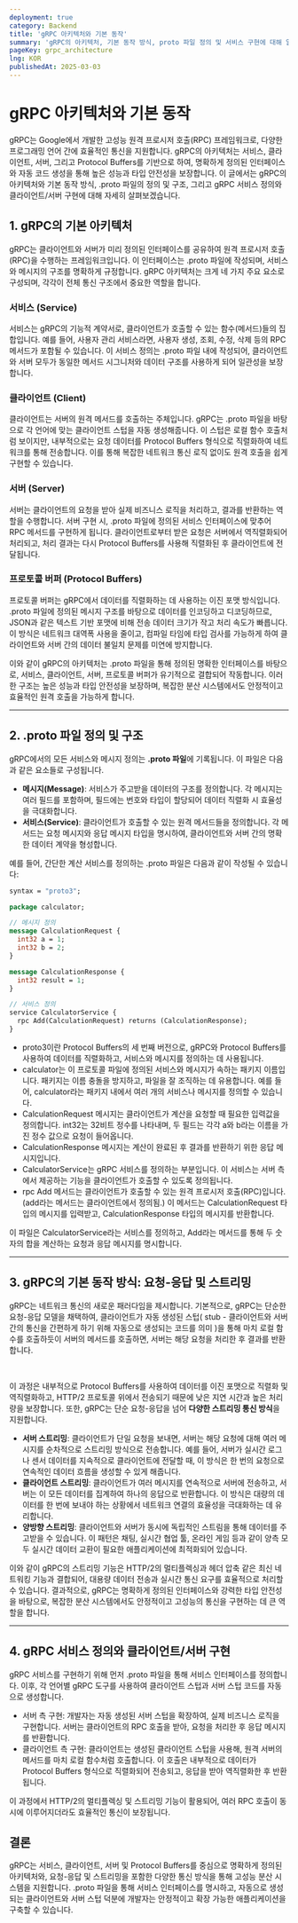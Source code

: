 ```yaml
---
deployment: true
category: Backend
title: 'gRPC 아키텍처와 기본 동작'
summary: 'gRPC의 아키텍처, 기본 동작 방식, proto 파일 정의 및 서비스 구현에 대해 알아봅니다.'
pageKey: grpc_architecture
lng: KOR
publishedAt: 2025-03-03
---
```


# gRPC 아키텍처와 기본 동작

gRPC는 Google에서 개발한 고성능 원격 프로시저 호출(RPC) 프레임워크로, 다양한 프로그래밍 언어 간에 효율적인 통신을 지원합니다. gRPC의 아키텍처는 서비스, 클라이언트, 서버, 그리고 Protocol Buffers를 기반으로 하여, 명확하게 정의된 인터페이스와 자동 코드 생성을 통해 높은 성능과 타입 안전성을 보장합니다. 이 글에서는 gRPC의 아키텍처와 기본 동작 방식, .proto 파일의 정의 및 구조, 그리고 gRPC 서비스 정의와 클라이언트/서버 구현에 대해 자세히 살펴보겠습니다.

## 1. gRPC의 기본 아키텍처

gRPC는 클라이언트와 서버가 미리 정의된 인터페이스를 공유하여 원격 프로시저 호출(RPC)을 수행하는 프레임워크입니다. 이 인터페이스는 .proto 파일에 작성되며, 서비스와 메시지의 구조를 명확하게 규정합니다. gRPC 아키텍처는 크게 네 가지 주요 요소로 구성되며, 각각이 전체 통신 구조에서 중요한 역할을 합니다.

### 서비스 (Service)

서비스는 gRPC의 기능적 계약서로, 클라이언트가 호출할 수 있는 함수(메서드)들의 집합입니다. 예를 들어, 사용자 관리 서비스라면, 사용자 생성, 조회, 수정, 삭제 등의 RPC 메서드가 포함될 수 있습니다. 이 서비스 정의는 .proto 파일 내에 작성되어, 클라이언트와 서버 모두가 동일한 메서드 시그니처와 데이터 구조를 사용하게 되어 일관성을 보장합니다.

### 클라이언트 (Client)

클라이언트는 서버의 원격 메서드를 호출하는 주체입니다. gRPC는 .proto 파일을 바탕으로 각 언어에 맞는 클라이언트 스텁을 자동 생성해줍니다. 이 스텁은 로컬 함수 호출처럼 보이지만, 내부적으로는 요청 데이터를 Protocol Buffers 형식으로 직렬화하여 네트워크를 통해 전송합니다. 이를 통해 복잡한 네트워크 통신 로직 없이도 원격 호출을 쉽게 구현할 수 있습니다.

### 서버 (Server)

서버는 클라이언트의 요청을 받아 실제 비즈니스 로직을 처리하고, 결과를 반환하는 역할을 수행합니다. 서버 구현 시, .proto 파일에 정의된 서비스 인터페이스에 맞추어 RPC 메서드를 구현하게 됩니다. 클라이언트로부터 받은 요청은 서버에서 역직렬화되어 처리되고, 처리 결과는 다시 Protocol Buffers를 사용해 직렬화된 후 클라이언트에 전달됩니다.

### 프로토콜 버퍼 (Protocol Buffers)

프로토콜 버퍼는 gRPC에서 데이터를 직렬화하는 데 사용하는 이진 포맷 방식입니다. .proto 파일에 정의된 메시지 구조를 바탕으로 데이터를 인코딩하고 디코딩하므로, JSON과 같은 텍스트 기반 포맷에 비해 전송 데이터 크기가 작고 처리 속도가 빠릅니다. 이 방식은 네트워크 대역폭 사용을 줄이고, 컴파일 타임에 타입 검사를 가능하게 하여 클라이언트와 서버 간의 데이터 불일치 문제를 미연에 방지합니다.

이와 같이 gRPC의 아키텍처는 .proto 파일을 통해 정의된 명확한 인터페이스를 바탕으로, 서비스, 클라이언트, 서버, 프로토콜 버퍼가 유기적으로 결합되어 작동합니다. 이러한 구조는 높은 성능과 타입 안전성을 보장하며, 복잡한 분산 시스템에서도 안정적이고 효율적인 원격 호출을 가능하게 합니다.

---

## 2. .proto 파일 정의 및 구조

gRPC에서의 모든 서비스와 메시지 정의는 **.proto 파일**에 기록됩니다. 이 파일은 다음과 같은 요소들로 구성됩니다.

- **메시지(Message)**: 서비스가 주고받을 데이터의 구조를 정의합니다. 각 메시지는 여러 필드를 포함하며, 필드에는 번호와 타입이 할당되어 데이터 직렬화 시 효율성을 극대화합니다.
- **서비스(Service)**: 클라이언트가 호출할 수 있는 원격 메서드들을 정의합니다. 각 메서드는 요청 메시지와 응답 메시지 타입을 명시하여, 클라이언트와 서버 간의 명확한 데이터 계약을 형성합니다.

예를 들어, 간단한 계산 서비스를 정의하는 .proto 파일은 다음과 같이 작성될 수 있습니다:

```proto title="grpc proto" showLineNumbers
syntax = "proto3";

package calculator;

// 메시지 정의
message CalculationRequest {
  int32 a = 1;
  int32 b = 2;
}

message CalculationResponse {
  int32 result = 1;
}

// 서비스 정의
service CalculatorService {
  rpc Add(CalculationRequest) returns (CalculationResponse);
}
```

- <codeline>proto3</codeline>이란 Protocol Buffers의 세 번째 버전으로, gRPC와
  Protocol Buffers를 사용하여 데이터를 직렬화하고, 서비스와 메시지를 정의하는 데
  사용됩니다.
- <codeline>calculator</codeline>는 이 프로토콜 파일에 정의된 서비스와 메시지가
  속하는 패키지 이름입니다. 패키지는 이름 충돌을 방지하고, 파일을 잘 조직하는 데
  유용합니다. 예를 들어, calculator라는 패키지 내에서 여러 개의 서비스나
  메시지를 정의할 수 있습니다.
- <codeline>CalculationRequest</codeline> 메시지는 클라이언트가 계산을 요청할 때
  필요한 입력값을 정의합니다. int32는 32비트 정수를 나타내며, 두 필드는 각각 a와
  b라는 이름을 가진 정수 값으로 요청이 들어옵니다.
- <codeline>CalculationResponse</codeline> 메시지는 계산이 완료된 후 결과를 반환하기
  위한 응답 메시지입니다.
- <codeline>CalculatorService</codeline>는 gRPC 서비스를 정의하는 부분입니다. 이
  서비스는 서버 측에서 제공하는 기능을 클라이언트가 호출할 수 있도록 정의됩니다.
- <codeline>rpc Add</codeline> 메서드는 클라이언트가 호출할 수 있는 원격 프로시저
  호출(RPC)입니다.(add라는 메서드는 클라이언트에서 정의됨.) 이 메서드는 CalculationRequest
  타입의 메시지를 입력받고, CalculationResponse 타입의 메시지를 반환합니다.

이 파일은 CalculatorService라는 서비스를 정의하고, Add라는 메서드를 통해 두 숫자의 합을 계산하는 요청과 응답 메시지를 명시합니다.

---

## 3. gRPC의 기본 동작 방식: 요청-응답 및 스트리밍

gRPC는 네트워크 통신의 새로운 패러다임을 제시합니다. 기본적으로, gRPC는 단순한 요청-응답 모델을 채택하여, 클라이언트가 자동 생성된 스텁( stub - 클라이언트와 서버 간의 통신을 간편하게 하기 위해 자동으로 생성되는 코드를 의미 )을 통해 마치 로컬 함수를 호출하듯이 서버의 메서드를 호출하면, 서버는 해당 요청을 처리한 후 결과를 반환합니다.

<br />

이 과정은 내부적으로 Protocol Buffers를 사용하여 데이터를 이진 포맷으로 직렬화 및 역직렬화하고, HTTP/2 프로토콜 위에서 전송되기 때문에 낮은 지연 시간과 높은 처리량을 보장합니다. 또한, gRPC는 단순 요청-응답을 넘어 **다양한 스트리밍 통신 방식**을 지원합니다.

- **서버 스트리밍**: 클라이언트가 단일 요청을 보내면, 서버는 해당 요청에 대해 여러 메시지를 순차적으로 스트리밍 방식으로 전송합니다. 예를 들어, 서버가 실시간 로그나 센서 데이터를 지속적으로 클라이언트에 전달할 때, 이 방식은 한 번의 요청으로 연속적인 데이터 흐름을 생성할 수 있게 해줍니다.
- **클라이언트 스트리밍**: 클라이언트가 여러 메시지를 연속적으로 서버에 전송하고, 서버는 이 모든 데이터를 집계하여 하나의 응답으로 반환합니다. 이 방식은 대량의 데이터를 한 번에 보내야 하는 상황에서 네트워크 연결의 효율성을 극대화하는 데 유리합니다.
- **양방향 스트리밍**: 클라이언트와 서버가 동시에 독립적인 스트림을 통해 데이터를 주고받을 수 있습니다. 이 패턴은 채팅, 실시간 협업 툴, 온라인 게임 등과 같이 양측 모두 실시간 데이터 교환이 필요한 애플리케이션에 최적화되어 있습니다.

이와 같이 gRPC의 스트리밍 기능은 HTTP/2의 멀티플렉싱과 헤더 압축 같은 최신 네트워킹 기능과 결합되어, 대용량 데이터 전송과 실시간 통신 요구를 효율적으로 처리할 수 있습니다. 결과적으로, gRPC는 명확하게 정의된 인터페이스와 강력한 타입 안전성을 바탕으로, 복잡한 분산 시스템에서도 안정적이고 고성능의 통신을 구현하는 데 큰 역할을 합니다.

---

## 4. gRPC 서비스 정의와 클라이언트/서버 구현

gRPC 서비스를 구현하기 위해 먼저 .proto 파일을 통해 서비스 인터페이스를 정의합니다. 이후, 각 언어별 gRPC 도구를 사용하여 클라이언트 스텁과 서버 스텁 코드를 자동으로 생성합니다.

- 서버 측 구현: 개발자는 자동 생성된 서버 스텁을 확장하여, 실제 비즈니스 로직을 구현합니다. 서버는 클라이언트의 RPC 호출을 받아, 요청을 처리한 후 응답 메시지를 반환합니다.
- 클라이언트 측 구현: 클라이언트는 생성된 클라이언트 스텁을 사용해, 원격 서버의 메서드를 마치 로컬 함수처럼 호출합니다. 이 호출은 내부적으로 데이터가 Protocol Buffers 형식으로 직렬화되어 전송되고, 응답을 받아 역직렬화한 후 반환됩니다.

이 과정에서 HTTP/2의 멀티플렉싱 및 스트리밍 기능이 활용되어, 여러 RPC 호출이 동시에 이루어지더라도 효율적인 통신이 보장됩니다.

## 결론

gRPC는 서비스, 클라이언트, 서버 및 Protocol Buffers를 중심으로 명확하게 정의된 아키텍처와, 요청-응답 및 스트리밍을 포함한 다양한 통신 방식을 통해 고성능 분산 시스템을 지원합니다. .proto 파일을 통해 서비스 인터페이스를 명시하고, 자동으로 생성되는 클라이언트와 서버 스텁 덕분에 개발자는 안정적이고 확장 가능한 애플리케이션을 구축할 수 있습니다.
